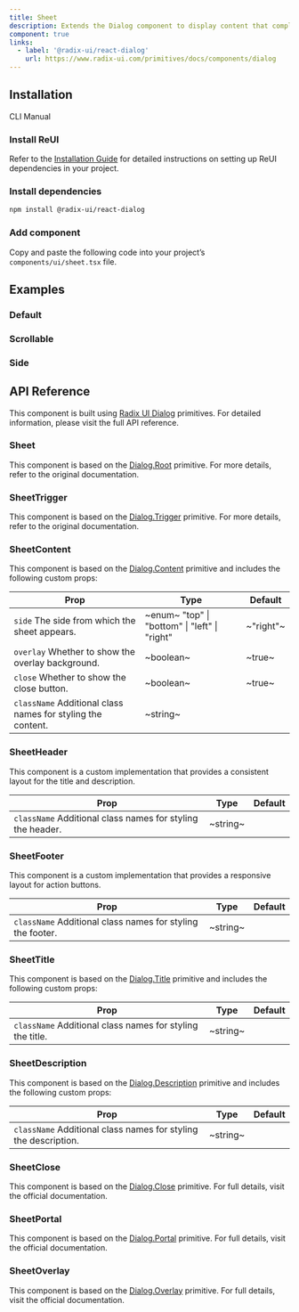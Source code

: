 ```yaml
---
title: Sheet
description: Extends the Dialog component to display content that complements the main content of the screen.
component: true
links:
  - label: '@radix-ui/react-dialog'
    url: https://www.radix-ui.com/primitives/docs/components/dialog
---
```


## Installation

<Tabs defaultValue="cli">

<TabsList>
  <TabsTrigger value="cli">CLI</TabsTrigger>
  <TabsTrigger value="manual">Manual</TabsTrigger>
</TabsList>

<TabsContent value="cli">
  <CliCommands name="sheet" />
</TabsContent>

<TabsContent value="manual">    
<Steps>

### Install ReUI

Refer to the [Installation Guide](/docs/installation) for detailed instructions on setting up ReUI dependencies in your project.

### Install dependencies

```bash
npm install @radix-ui/react-dialog
```

### Add component

Copy and paste the following code into your project’s `components/ui/sheet.tsx` file.

<ComponentPreview name="sheet" />

</Steps>

</TabsContent>

</Tabs>

## Examples

### Default

<ExamplePreview path="sheet/default" />

### Scrollable

<ExamplePreview path="sheet/scrollable" />

### Side

<ExamplePreview path="sheet/side" />

## API Reference

This component is built using [Radix UI Dialog](https://www.radix-ui.com/primitives/docs/components/dialog) primitives. For detailed information, please visit the full API reference.

### Sheet

This component is based on the [Dialog.Root](https://www.radix-ui.com/primitives/docs/components/dialog#root) primitive. For more details, refer to the original documentation.

### SheetTrigger

This component is based on the [Dialog.Trigger](https://www.radix-ui.com/primitives/docs/components/dialog#trigger) primitive. For more details, refer to the original documentation.

### SheetContent

This component is based on the [Dialog.Content](https://www.radix-ui.com/primitives/docs/components/dialog#content) primitive and includes the following custom props:

| **Prop**                                                                               | **Type**                                                                   | **Default** |
| -------------------------------------------------------------------------------------- | -------------------------------------------------------------------------- | ----------- |
| `side` <PopoverInfo>The side from which the sheet appears.</PopoverInfo>               | ~enum~ <PopoverInfo> "top" \| "bottom" \| "left" \| "right" </PopoverInfo> | ~"right"~   |
| `overlay` <PopoverInfo>Whether to show the overlay background.</PopoverInfo>           | ~boolean~                                                                  | ~true~      |
| `close` <PopoverInfo>Whether to show the close button.</PopoverInfo>                   | ~boolean~                                                                  | ~true~      |
| `className` <PopoverInfo>Additional class names for styling the content.</PopoverInfo> | ~string~                                                                   | <Na/>       |

### SheetHeader

This component is a custom implementation that provides a consistent layout for the title and description.

| **Prop**                                                                              | **Type** | **Default** |
| ------------------------------------------------------------------------------------- | -------- | ----------- |
| `className` <PopoverInfo>Additional class names for styling the header.</PopoverInfo> | ~string~ | <Na/>       |

### SheetFooter

This component is a custom implementation that provides a responsive layout for action buttons.

| **Prop**                                                                              | **Type** | **Default** |
| ------------------------------------------------------------------------------------- | -------- | ----------- |
| `className` <PopoverInfo>Additional class names for styling the footer.</PopoverInfo> | ~string~ | <Na/>       |

### SheetTitle

This component is based on the [Dialog.Title](https://www.radix-ui.com/primitives/docs/components/dialog#title) primitive and includes the following custom props:

| **Prop**                                                                             | **Type** | **Default** |
| ------------------------------------------------------------------------------------ | -------- | ----------- |
| `className` <PopoverInfo>Additional class names for styling the title.</PopoverInfo> | ~string~ | <Na/>       |

### SheetDescription

This component is based on the [Dialog.Description](https://www.radix-ui.com/primitives/docs/components/dialog#description) primitive and includes the following custom props:

| **Prop**                                                                                   | **Type** | **Default** |
| ------------------------------------------------------------------------------------------ | -------- | ----------- |
| `className` <PopoverInfo>Additional class names for styling the description.</PopoverInfo> | ~string~ | <Na/>       |

### SheetClose

This component is based on the [Dialog.Close](https://www.radix-ui.com/primitives/docs/components/dialog#close) primitive. For full details, visit the official documentation.

### SheetPortal

This component is based on the [Dialog.Portal](https://www.radix-ui.com/primitives/docs/components/dialog#portal) primitive. For full details, visit the official documentation.

### SheetOverlay

This component is based on the [Dialog.Overlay](https://www.radix-ui.com/primitives/docs/components/dialog#overlay) primitive. For full details, visit the official documentation.
